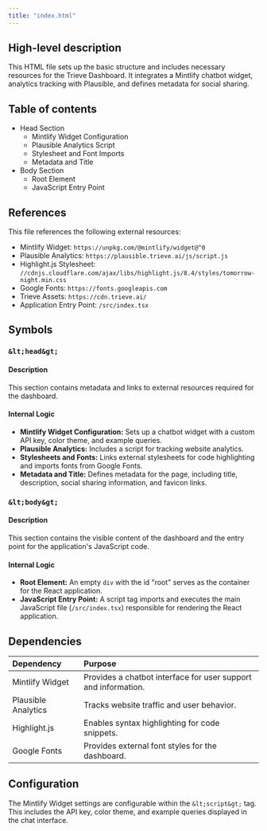```yaml
---
title: "index.html"
---
```


## High-level description
This HTML file sets up the basic structure and includes necessary resources for the Trieve Dashboard. It integrates a Mintlify chatbot widget, analytics tracking with Plausible, and defines metadata for social sharing.

## Table of contents
- Head Section
  - Mintlify Widget Configuration
  - Plausible Analytics Script
  - Stylesheet and Font Imports
  - Metadata and Title
- Body Section
  - Root Element
  - JavaScript Entry Point

## References
This file references the following external resources:
- Mintlify Widget: `https://unpkg.com/@mintlify/widget@^0`
- Plausible Analytics: `https://plausible.trieve.ai/js/script.js`
- Highlight.js Stylesheet: `//cdnjs.cloudflare.com/ajax/libs/highlight.js/8.4/styles/tomorrow-night.min.css`
- Google Fonts: `https://fonts.googleapis.com`
- Trieve Assets: `https://cdn.trieve.ai/`
- Application Entry Point: `/src/index.tsx`

## Symbols
### `&lt;head&gt;`
#### Description
This section contains metadata and links to external resources required for the dashboard.

#### Internal Logic
- **Mintlify Widget Configuration:** Sets up a chatbot widget with a custom API key, color theme, and example queries.
- **Plausible Analytics:** Includes a script for tracking website analytics.
- **Stylesheets and Fonts:** Links external stylesheets for code highlighting and imports fonts from Google Fonts.
- **Metadata and Title:** Defines metadata for the page, including title, description, social sharing information, and favicon links.

### `&lt;body&gt;`
#### Description
This section contains the visible content of the dashboard and the entry point for the application's JavaScript code.

#### Internal Logic
- **Root Element:** An empty `div` with the id "root" serves as the container for the React application.
- **JavaScript Entry Point:** A script tag imports and executes the main JavaScript file (`/src/index.tsx`) responsible for rendering the React application.

## Dependencies
| Dependency | Purpose |
|:-----------|:--------|
| Mintlify Widget | Provides a chatbot interface for user support and information. |
| Plausible Analytics | Tracks website traffic and user behavior. |
| Highlight.js | Enables syntax highlighting for code snippets. |
| Google Fonts | Provides external font styles for the dashboard. |

## Configuration
The Mintlify Widget settings are configurable within the `&lt;script&gt;` tag. This includes the API key, color theme, and example queries displayed in the chat interface. 
